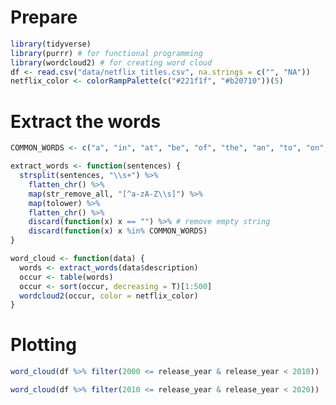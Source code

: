 # Prepare
```r
library(tidyverse)
library(purrr) # for functional programming
library(wordcloud2) # for creating word cloud
df <- read.csv("data/netflix_titles.csv", na.strings = c("", "NA"))
netflix_color <- colorRampPalette(c("#221f1f", "#b20710"))(5)
```

# Extract the words

```r
COMMON_WORDS <- c("a", "in", "at", "be", "of", "the", "an", "to", "on", "he", "she", "and", "his", "with", "her", "for", "their", "when", "this", "from", "as", "is", "by", "after", "that", "who", "but", "into", "up", "they", "him", "out", "must", "are", "about", "it", "its", "while", "one", "them", "where", "has", "more", "over", "have", "off", "s")

extract_words <- function(sentences) {
  strsplit(sentences, "\\s+") %>%
    flatten_chr() %>%
    map(str_remove_all, "[^a-zA-Z\\s]") %>%
    map(tolower) %>%
    flatten_chr() %>%
    discard(function(x) x == "") %>% # remove empty string
    discard(function(x) x %in% COMMON_WORDS)
}

word_cloud <- function(data) {
  words <- extract_words(data$description)
  occur <- table(words)
  occur <- sort(occur, decreasing = T)[1:500]
  wordcloud2(occur, color = netflix_color)
}
```

# Plotting
```r
word_cloud(df %>% filter(2000 <= release_year & release_year < 2010))
```
```r
word_cloud(df %>% filter(2010 <= release_year & release_year < 2020))
```
